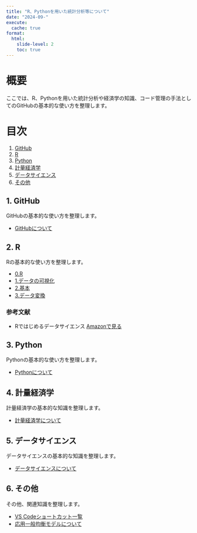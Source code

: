 ```yaml
---
title: "R、Pythonを用いた統計分析等について"
date: "2024-09-"
execute: 
  cache: true
format:
  html: 
    slide-level: 2
    toc: true
---
```


# 概要

ここでは、R、Pythonを用いた統計分析や経済学の知識、コード管理の手法としてのGitHubの基本的な使い方を整理します。

# 目次

1. [GitHub](#1-github)
2. [R](#2-r)
3. [Python](#3-python)
4. [計量経済学](#4-計量経済学)
5. [データサイエンス](#5-データサイエンス)
6. [その他](#6-その他)

## 1. GitHub {#1-github}
GitHubの基本的な使い方を整理します。  

- [GitHubについて](git_memo.html)

## 2. R {#2-r}
Rの基本的な使い方を整理します。

- [0.R](0.R.html)
- [1.データの可視化](1.データの可視化.html)
- [2.基本](2.基本.html)
- [3.データ変換](3.データ変換.html)

### 参考文献
- Rではじめるデータサイエンス  [Amazonで見る](https://www.amazon.co.jp/R%E3%81%A7%E3%81%AF%E3%81%98%E3%82%81%E3%82%8B%E3%83%87%E3%83%BC%E3%82%BF%E3%82%B5%E3%82%A4%E3%82%A8%E3%83%B3%E3%82%B9-Hadley-Wickham/dp/487311814X)

## 3. Python {#3-python}
Pythonの基本的な使い方を整理します。  

- [Pythonについて](section1.html)

## 4. 計量経済学 {#4-計量経済学}
計量経済学の基本的な知識を整理します。  

- [計量経済学について](section1.html)

## 5. データサイエンス {#5-データサイエンス}
データサイエンスの基本的な知識を整理します。  

- [データサイエンスについて](section1.html)

## 6. その他 {#6-その他}
その他、関連知識を整理します。  

- [VS Codeショートカット一覧](shortcut.html) 
- [応用一般均衡モデルについて](section1.html)
